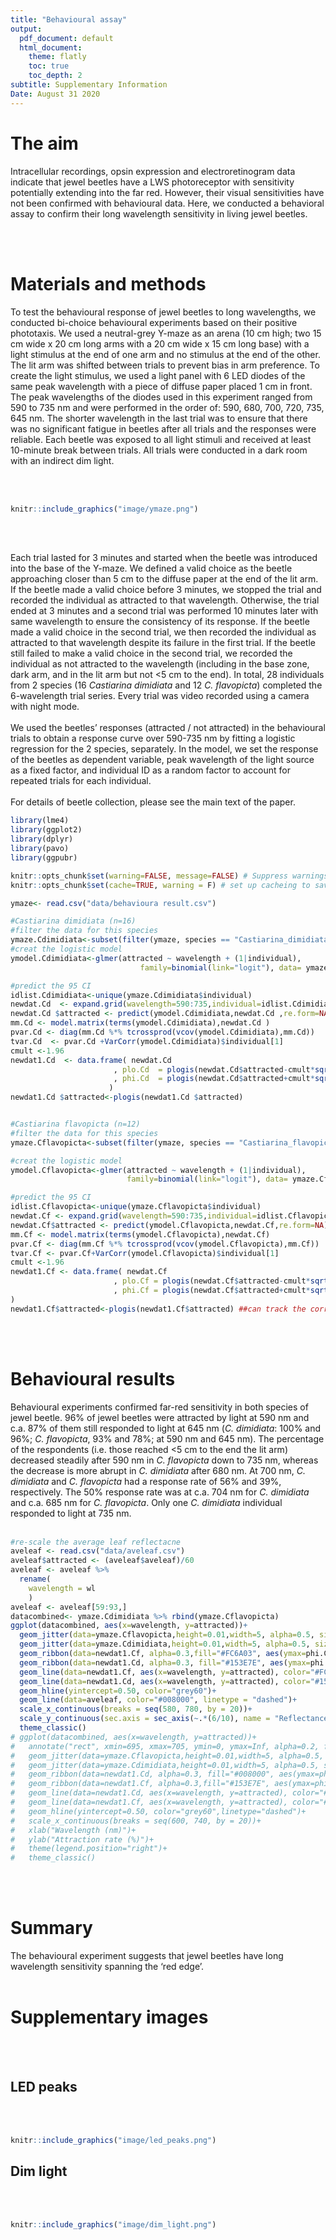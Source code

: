 ```yaml
---
title: "Behavioural assay"
output:
  pdf_document: default
  html_document:
    theme: flatly
    toc: true
    toc_depth: 2
subtitle: Supplementary Information
Date: August 31 2020
---
```

# The aim

Intracellular recordings, opsin expression and electroretinogram data indicate that jewel beetles have a LWS photoreceptor with sensitivity potentially extending into the far red. However, their visual sensitivities have not been confirmed with behavioural data. Here, we conducted a behavioral assay to confirm their long wavelength sensitivity in living jewel beetles.

</br>
</br>

# Materials and methods

To test the behavioural response of jewel beetles to long wavelengths, we conducted bi-choice behavioural experiments based on their positive phototaxis. We used a neutral-grey Y-maze as an arena (10 cm high; two 15 cm wide x 20 cm long arms with a 20 cm wide x 15 cm long base) with a light stimulus at the end of one arm and no stimulus at the end of the other. The lit arm was shifted between trials to prevent bias in arm preference. To create the light stimulus, we used a light panel with 6 LED diodes of the same peak wavelength with a piece of diffuse paper placed 1 cm in front. The peak wavelengths of the diodes used in this experiment ranged from 590 to 735 nm and were performed in the order of: 590, 680, 700, 720, 735, 645 nm. The shorter wavelength in the last trial was to ensure that there was no significant fatigue in beetles after all trials and the responses were reliable. Each beetle was exposed to all light stimuli and received at least 10-minute break between trials. All trials were conducted in a dark room with an indirect dim light.

</br>
</br>

```r
knitr::include_graphics("image/ymaze.png")
```
</br>
</br>

Each trial lasted for 3 minutes and started when the beetle was introduced into the base of the Y-maze. We defined a valid choice as the beetle approaching closer than 5 cm to the diffuse paper at the end of the lit arm. If the beetle made a valid choice before 3 minutes, we stopped the trial and recorded the individual as attracted to that wavelength. Otherwise, the trial ended at 3 minutes and a second trial was performed 10 minutes later with same wavelength to ensure the consistency of its response. If the beetle made a valid choice in the second trial, we then recorded the individual as attracted to that wavelength despite its failure in the first trial. If the beetle still failed to make a valid choice in the second trial, we recorded the individual as not attracted to the wavelength (including in the base zone, dark arm, and in the lit arm but not <5 cm to the end). In total, 28 individuals from 2 species (16 *Castiarina dimidiata* and 12 *C. flavopicta*) completed the 6-wavelength trial series. Every trial was video recorded using a camera with night mode.
</br>
</br>
We used the beetles’ responses (attracted / not attracted) in the behavioural trials to obtain a response curve over 590-735 nm by fitting a logistic regression for the 2 species, separately. In the model, we set the response of the beetles as dependent variable, peak wavelength of the light source as a fixed factor, and individual ID as a random factor to account for repeated trials for each individual.
</br>
</br>
For details of beetle collection, please see the main text of the paper.


```r
library(lme4)
library(ggplot2)
library(dplyr)
library(pavo)
library(ggpubr)
```

```r
knitr::opts_chunk$set(warning=FALSE, message=FALSE) # Suppress warnings in the HTML output
knitr::opts_chunk$set(cache=TRUE, warning = F) # set up cacheing to save time when re-building the html document
```

```r
ymaze<- read.csv("data/behavioura result.csv")
```

```r
#Castiarina dimidiata (n=16)
#filter the data for this species
ymaze.Cdimidiata<-subset(filter(ymaze, species == "Castiarina_dimidiata" ))
#creat the logistic model
ymodel.Cdimidiata<-glmer(attracted ~ wavelength + (1|individual), 
                             family=binomial(link="logit"), data= ymaze.Cdimidiata)

#predict the 95 CI
idlist.Cdimidiata<-unique(ymaze.Cdimidiata$individual)
newdat.Cd  <- expand.grid(wavelength=590:735,individual=idlist.Cdimidiata) 
newdat.Cd $attracted <- predict(ymodel.Cdimidiata,newdat.Cd ,re.form=NA)
mm.Cd <- model.matrix(terms(ymodel.Cdimidiata),newdat.Cd )
pvar.Cd <- diag(mm.Cd %*% tcrossprod(vcov(ymodel.Cdimidiata),mm.Cd))
tvar.Cd  <- pvar.Cd +VarCorr(ymodel.Cdimidiata)$individual[1]
cmult <-1.96
newdat1.Cd  <- data.frame( newdat.Cd 
                       , plo.Cd  = plogis(newdat.Cd$attracted-cmult*sqrt(pvar.Cd ))
                       , phi.Cd  = plogis(newdat.Cd$attracted+cmult*sqrt(pvar.Cd ))
                      ) 
newdat1.Cd $attracted<-plogis(newdat1.Cd $attracted)


#Castiarina flavopicta (n=12)
#filter the data for this species
ymaze.Cflavopicta<-subset(filter(ymaze, species == "Castiarina_flavopicta" ))

#creat the logistic model
ymodel.Cflavopicta<-glmer(attracted ~ wavelength + (1|individual), 
                          family=binomial(link="logit"), data= ymaze.Cflavopicta)

#predict the 95 CI
idlist.Cflavopicta<-unique(ymaze.Cflavopicta$individual)
newdat.Cf <- expand.grid(wavelength=590:735,individual=idlist.Cflavopicta) 
newdat.Cf$attracted <- predict(ymodel.Cflavopicta,newdat.Cf,re.form=NA)
mm.Cf <- model.matrix(terms(ymodel.Cflavopicta),newdat.Cf)
pvar.Cf <- diag(mm.Cf %*% tcrossprod(vcov(ymodel.Cflavopicta),mm.Cf))
tvar.Cf <- pvar.Cf+VarCorr(ymodel.Cflavopicta)$individual[1]
cmult <-1.96
newdat1.Cf <- data.frame( newdat.Cf
                       , plo.Cf = plogis(newdat.Cf$attracted-cmult*sqrt(pvar.Cf))
                       , phi.Cf = plogis(newdat.Cf$attracted+cmult*sqrt(pvar.Cf))
) 
newdat1.Cf$attracted<-plogis(newdat1.Cf$attracted) ##can track the corresponding wavelength of 50% response

```

</br>
</br>

# Behavioural results

Behavioural experiments confirmed far-red sensitivity in both species of jewel beetle. 96% of jewel beetles were attracted by light at 590 nm and c.a. 87% of them still responded to light at 645 nm (*C. dimidiata*: 100% and 96%; *C. flavopicta*, 93% and 78%; at 590 nm and 645 nm). The percentage of the respondents (i.e. those reached <5 cm to the end the lit arm) decreased steadily after 590 nm in *C. flavopicta* down to 735 nm, whereas the decrease is more abrupt in *C. dimidiata* after 680 nm. At 700 nm, *C. dimidiata* and *C. flavopicta* had a response rate of 56% and 39%, respectively. The 50% response rate was at c.a. 704 nm for *C. dimidiata* and c.a. 685 nm for *C. flavopicta*. Only one *C. dimidiata* individual responded to light at 735 nm.
</br>
</br>

```r
#re-scale the average leaf reflectacne
aveleaf <- read.csv("data/aveleaf.csv")
aveleaf$attracted <- (aveleaf$aveleaf)/60
aveleaf <- aveleaf %>% 
  rename(
    wavelength = wl
    )
aveleaf <- aveleaf[59:93,]
datacombined<- ymaze.Cdimidiata %>% rbind(ymaze.Cflavopicta)
ggplot(datacombined, aes(x=wavelength, y=attracted))+
  geom_jitter(data=ymaze.Cflavopicta,height=0.01,width=5, alpha=0.5, size= 3, color="#FC6A03")+
  geom_jitter(data=ymaze.Cdimidiata,height=0.01,width=5, alpha=0.5, size= 3, color="#153E7E")+
  geom_ribbon(data=newdat1.Cf, alpha=0.3,fill="#FC6A03", aes(ymax=phi.Cf, ymin=plo.Cf))+
  geom_ribbon(data=newdat1.Cd, alpha=0.3, fill="#153E7E", aes(ymax=phi.Cd, ymin=plo.Cd))+ 
  geom_line(data=newdat1.Cf, aes(x=wavelength, y=attracted), color="#FC6A03")+
  geom_line(data=newdat1.Cd, aes(x=wavelength, y=attracted), color="#153E7E")+ 
  geom_hline(yintercept=0.50, color="grey60")+
  geom_line(data=aveleaf, color="#008000", linetype = "dashed")+
  scale_x_continuous(breaks = seq(580, 780, by = 20))+
  scale_y_continuous(sec.axis = sec_axis(~.*(6/10), name = "Reflectance"))+
  theme_classic()
# ggplot(datacombined, aes(x=wavelength, y=attracted))+
#   annotate("rect", xmin=695, xmax=705, ymin=0, ymax=Inf, alpha=0.2, fill="red")+
#   geom_jitter(data=ymaze.Cflavopicta,height=0.01,width=5, alpha=0.5, size= 3, color="#153E7E")+
#   geom_jitter(data=ymaze.Cdimidiata,height=0.01,width=5, alpha=0.5, size= 3, color="#008000")+
#   geom_ribbon(data=newdat1.Cd, alpha=0.3, fill="#008000", aes(ymax=phi.Cd, ymin=plo.Cd))+
#   geom_ribbon(data=newdat1.Cf, alpha=0.3,fill="#153E7E", aes(ymax=phi.Cf, ymin=plo.Cf))+
#   geom_line(data=newdat1.Cd, aes(x=wavelength, y=attracted), color="#008000")+  
#   geom_line(data=newdat1.Cf, aes(x=wavelength, y=attracted), color="#153E7E")+
#   geom_hline(yintercept=0.50, color="grey60",linetype="dashed")+
#   scale_x_continuous(breaks = seq(600, 740, by = 20))+
#   xlab("Wavelength (nm)")+
#   ylab("Attraction rate (%)")+
#   theme(legend.position="right")+
#   theme_classic()
```
 
</br>
</br>

# Summary
The behavioural experiment suggests that jewel beetles have long wavelength sensitivity spanning the ‘red edge’.
</br>
</br>

# Supplementary images{.tabset .tabset-fade .tabset-pills}
</br>
</br>

## LED peaks

</br>
</br>

```r
knitr::include_graphics("image/led_peaks.png")
```

## Dim light

</br>
</br>

```r
knitr::include_graphics("image/dim_light.png")
```